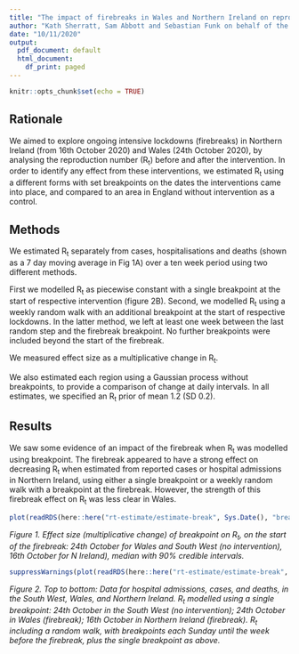 ```yaml
---
title: "The impact of firebreaks in Wales and Northern Ireland on reproduction numbers"
author: "Kath Sherratt, Sam Abbott and Sebastian Funk on behalf of the CMMID Covid-19 Working Group"
date: "10/11/2020"
output:
  pdf_document: default
  html_document:
    df_print: paged
---
```


```r
knitr::opts_chunk$set(echo = TRUE)
```

## Rationale

We aimed to explore ongoing intensive lockdowns (firebreaks) in Northern Ireland (from 16th October 2020) and Wales (24th October 2020), by analysing the reproduction number (R~t~) before and after the intervention. In order to identify any effect from these interventions, we estimated R~t~ using a different forms with set breakpoints on the dates the interventions came into place, and compared to an area in England without intervention as a control.

## Methods

We estimated R~t~ separately from cases, hospitalisations and deaths (shown as a 7 day moving average in Fig 1A) over a ten week period using two different methods.

First we modelled R~t~ as piecewise constant with a single breakpoint at the start of respective intervention (figure 2B). Second, we modelled R~t~ using a weekly random walk  with an additional breakpoint at the start of respective lockdowns. In the latter method, we left at least one week between the last random step and the firebreak breakpoint. No further breakpoints were included beyond the start of the firebreak.

We measured effect size as a multiplicative change in R~t~.

We also estimated each region using a Gaussian process without breakpoints, to provide a comparison of change at daily intervals. In all estimates, we specified an R~t~ prior of mean 1.2 (SD 0.2). 

## Results

We saw some evidence of an impact of the firebreak when R~t~ was modelled using breakpoint. The firebreak appeared to have a strong effect on decreasing R~t~ when estimated from reported cases or hospital admissions in Northern Ireland, using either a single breakpoint or a weekly random walk with a breakpoint at the firebreak. However, the strength of this firebreak effect on R~t~ was less clear in Wales.

```r
plot(readRDS(here::here("rt-estimate/estimate-break", Sys.Date(), "break-effect-size.rds")))
```
*Figure 1. Effect size (multiplicative change) of breakpoint on R~t~, on the start of the firebreak: 24th October for Wales and South West (no intervention), 16th October for N Ireland), median with 90% credible intervals.*

```r
suppressWarnings(plot(readRDS(here::here("rt-estimate/estimate-break", Sys.Date(), "sw-wales-ni.rds"))))
```
*Figure 2. Top to bottom: Data for hospital admissions, cases, and deaths, in the South West, Wales, and Northern Ireland. R~t~ modelled using a single breakpoint: 24th October in the South West (no intervention); 24th October in Wales (firebreak); 16th October in Northern Ireland (firebreak). R~t~ including a random walk, with breakpoints each Sunday until the week before the firebreak, plus the single breakpoint as above.*
